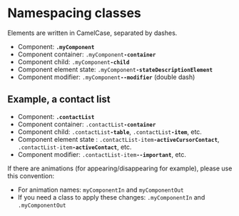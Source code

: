 
<Meta title="Front-End conventions / Namespacing classes" />

# Namespacing classes

Elements are written in CamelCase, separated by dashes.

- Component: <code><strong>.myComponent</strong></code>
- Component container: <code>.myComponent<strong>-container</strong></code>
- Component child: <code>.myComponent<strong>-child</strong></code>
- Component element state: <code>.myComponent<strong>-stateDescriptionElement</strong></code>
- Component modifier: <code>.myComponent<strong>--modifier</strong></code> (double dash)

## Example, a contact list

- Component: <code><strong>.contactList</strong></code>
- Component container: <code>.contactList<strong>-container</strong></code>
- Component child: <code>.contactList<strong>-table</strong></code>, <code>.contactList<strong>-item</strong></code>, etc.
- Component element state : <code>.contactList-item<strong>-activeCursorContact</strong></code>, <code>.contactList-item<strong>-activeContact</strong></code>, etc.
- Component modifier: <code>.contactList-item<strong>--important</strong></code>, etc.

If there are animations (for appearing/disappearing for example), please use this convention:

- For animation names: <code>myComponentIn</code> and <code>myComponentOut</code>
- If you need a class to apply these changes: <code>.myComponentIn</code> and <code>.myComponentOut</code>


